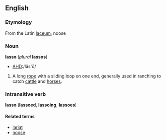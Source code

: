 ==English==
===Etymology===
From the Latin [[laceum]], noose
===Noun===
'''lasso''' (''plural'' '''lassos''')
*[[Pronunciation guide|AHD]]:/lăs'ō/

# A long [[rope]] with a sliding loop on one end, generally used in ranching to catch [[cattle]] and [[horses]].

===Intransitive verb===
'''lasso''' ('''lassoed''', '''lassoing''', '''lassoes''')

====Related terms====
*[[lariat]]
*[[noose]]
